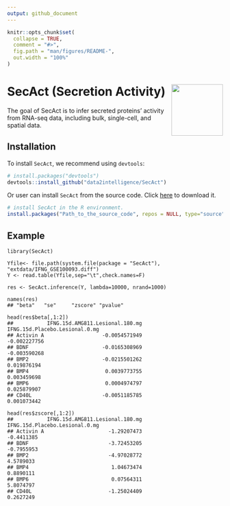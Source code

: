 ```yaml
---
output: github_document
---
```


<!-- README.md is generated from README.Rmd. Please edit that file -->

```r
knitr::opts_chunk$set(
  collapse = TRUE,
  comment = "#>",
  fig.path = "man/figures/README-",
  out.width = "100%"
)
```


# SecAct (Secretion Activity) <img src="man/figures/sticker.png" align="right" alt="" width="120" />


<!-- badges: start -->
<!-- badges: end -->

The goal of SecAct is to infer secreted proteins' activity from RNA-seq data, including bulk, single-cell, and spatial data. 

## Installation

To install `SecAct`, we recommend using `devtools`:

``` r
# install.packages("devtools")
devtools::install_github("data2intelligence/SecAct")
```

Or user can install `SecAct` from the source code. Click <a href="https://api.github.com/repos/data2intelligence/SecAct/tarball/HEAD" target="_blank">here</a> to download it.

``` r
# install SecAct in the R environment.
install.packages("Path_to_the_source_code", repos = NULL, type="source")
``` 

## Example
```
library(SecAct)

Yfile<- file.path(system.file(package = "SecAct"), "extdata/IFNG_GSE100093.diff")
Y <- read.table(Yfile,sep="\t",check.names=F)

res <- SecAct.inference(Y, lambda=10000, nrand=1000)

names(res)
## "beta"   "se"     "zscore" "pvalue"

head(res$beta[,1:2])
##           IFNG.15d.AMG811.Lesional.180.mg IFNG.15d.Placebo.Lesional.0.mg
## Activin A                   -0.0054571949                   -0.002227756
## BDNF                        -0.0165308969                   -0.003590268
## BMP2                        -0.0215501262                    0.019876194
## BMP4                         0.0039773755                    0.003459698
## BMP6                         0.0004974797                    0.025879907
## CD40L                       -0.0051185785                    0.001073442

head(res$zscore[,1:2])
##           IFNG.15d.AMG811.Lesional.180.mg IFNG.15d.Placebo.Lesional.0.mg
## Activin A                     -1.29207473                     -0.4411385
## BDNF                          -3.72453205                     -0.7955953
## BMP2                          -4.97028772                      4.5789033
## BMP4                           1.04673474                      0.8890111
## BMP6                           0.07564311                      5.8074797
## CD40L                         -1.25024409                      0.2627249

```
